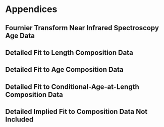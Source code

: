 # Appendices {#sec-appendix}

## Fournier Transform Near Infrared Spectroscopy Age Data

## Detailed Fit to Length Composition Data

## Detailed Fit to Age Composition Data

## Detailed Fit to Conditional-Age-at-Length Composition Data

## Detailed Implied Fit to Composition Data Not Included


